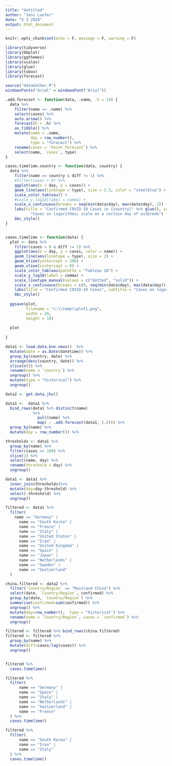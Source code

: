 ```yaml
---
title: "Untitled"
author: "Jens Laufer"
date: "5 3 2020"
output: html_document
---
```


```r
knitr::opts_chunk$set(echo = F, message = F, warning = F)
```

```r
library(tidyverse)
library(bbplot)
library(ggthemes)
library(scales)
library(glue)
library(tsbox)
library(forecast)

source("dataGather.R")
windowsFonts("Arial" = windowsFont("Arial"))
```


```r


.add.forecast <- function(data, .name, .h = 14) {
  data %>%
    filter(name == .name) %>%
    select(cases) %>%
    auto.arima() %>%
    forecast(h = .h) %>%
    as_tibble() %>%
    mutate(name = .name,
           day = row_number(),
           type = "forecast") %>%
    rename(cases = `Point Forecast`) %>%
    select(name, `cases`, type)
}

cases.timelime.country <- function(data, country) {
  data %>%
    filter(name == country & diff != 1) %>%
    #filter(cases > 0) %>%
    ggplot(aes(x = day, y = cases)) +
    geom_line(aes(linetype = type), size = 2.5, color = "steelblue") +
    scale_color_tableau() +
    #scale_y_log10(label = comma) +
    scale_x_continuous(breaks = seq(min(data$day), max(data$day), 2)) +
    labs(title = "Confirmed COVID-19 Cases in {country}" %>% glue(), subtitle =
           "Cases on logarithmic scale on a certain day of outbreak") +
    bbc_style()
}


cases.timelime <- function(data) {
  plot <- data %>%
    filter(cases > 0 & diff != 1) %>%
    ggplot(aes(x = day, y = cases, color = name)) +
    geom_line(aes(linetype = type), size = 2) +
    geom_hline(yintercept = 100) +
    geom_vline(xintercept = 0) +
    scale_color_tableau(palette = "Tableau 20") +
    scale_y_log10(label = comma) +
    scale_linetype_manual(values = c("dotted", "solid")) +
    scale_x_continuous(breaks = c(0, seq(min(data$day), max(data$day)), 10)) +
    labs(title = "Confirmed COVID-19 Cases", subtitle = "Cases on logarithmic scale in selected countries on a certain day of outbreak. Days are centered on the first past 100 cases.") +
    bbc_style()
  
  ggsave(plot,
         filename = "c:\\temp\\plot1.png",
         width = 20,
         height = 10)
  
  plot
  
}
```



```r
data1 <- load.data.bno.news()  %>%
  mutate(date = as.Date(datetime)) %>%
  group_by(country, date) %>%
  arrange(desc(country, date)) %>%
  slice(n()) %>%
  rename(name = `country`) %>%
  ungroup() %>%
  mutate(type = "historical") %>% 
  ungroup()

data2 <- get.data.jhu()
```

```r

data1 <-  data1 %>%
  bind_rows(data1 %>% distinct(name)
            %>%
              pull(name) %>%
              map( ~ .add.forecast(data1, (.)))) %>%
  group_by(name) %>%
  mutate(day = row_number()) %>%

thresholds <- data1 %>% 
  group_by(name) %>% 
  filter(cases >= 100) %>% 
  slice(1) %>% 
  select(name, day) %>% 
  rename(threshold = day) %>% 
  ungroup()

data1 <- data1 %>% 
  inner_join(thresholds)%>% 
  mutate(day=day-threshold) %>% 
  select(-threshold) %>% 
  ungroup()
```





```r
filtered <- data1 %>%
  filter(
    name == "Germany" |
      name == "South Korea" |
      name == "France" |
      name == "Italy" |
      name == "United States" |
      name == "Iran" |
      name == "United Kingdom" |
      name == "Spain" |
      name == "Japan" |
      name == "Netherlands" |
      name == "Sweden" |
      name == "Switzerland"
  )

```


```r
china.filtered <- data2 %>%
  filter(`Country/Region` == "Mainland China") %>%
  select(date, `Country/Region`, confirmed) %>%
  group_by(date, `Country/Region`) %>% 
  summarise(confirmed=sum(confirmed)) %>% 
  ungroup() %>% 
  mutate(day=row_number(),  type = "historical") %>% 
  rename(name = `Country/Region`, cases = `confirmed`) %>% 
  ungroup() 

filtered <- filtered %>% bind_rows(china.filtered)
filtered <- filtered %>% 
  group_by(name) %>% 
  mutate(diff=cases/lag(cases)) %>% 
  ungroup()



```







```r
filtered %>% 
  cases.timelime()
```





```r
filtered %>% 
  filter(
      name == "Germany" |
      name == "Spain" |
      name == "Italy" |
      name == "Netherlands" |
      name == "Switzerland" |
      name == "France" 
  ) %>% 
  cases.timelime()
```

```r
filtered %>% 
  filter(
      name == "South Korea" |
      name == "Iran" |
      name == "Italy"  
  ) %>% 
  cases.timelime() 
```


